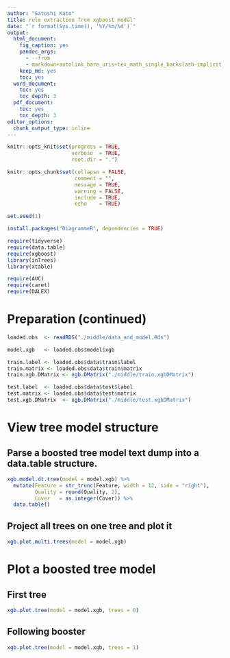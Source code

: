 ```yaml
---
author: "Satoshi Kato"
title: rule extraction from xgboost model"
date: "`r format(Sys.time(), '%Y/%m/%d')`"
output:
  html_document:
    fig_caption: yes
    pandoc_args:
      - --from
      - markdown+autolink_bare_uris+tex_math_single_backslash-implicit_figures
    keep_md: yes
    toc: yes
  word_document:
    toc: yes
    toc_depth: 3
  pdf_document:
    toc: yes
    toc_depth: 3
editor_options: 
  chunk_output_type: inline
---
```


```r
knitr::opts_knit$set(progress = TRUE, 
                     verbose  = TRUE, 
                     root.dir = ".")

knitr::opts_chunk$set(collapse = FALSE, 
                      comment = "", 
                      message = TRUE, 
                      warning = FALSE, 
                      include = TRUE,
                      echo    = TRUE)

set.seed(1)
```

```r
install.packages("DiagrammeR", dependencies = TRUE)

```

```r
require(tidyverse)
require(data.table)
require(xgboost)
library(inTrees)
library(xtable)

require(AUC)
require(caret)
require(DALEX)

```

# Preparation (continued)

```r
loaded.obs  <- readRDS("./middle/data_and_model.Rds")

model.xgb   <- loaded.obs$model$xgb 

train.label <- loaded.obs$data$train$label
train.matrix <- loaded.obs$data$train$matrix
train.xgb.DMatrix <- xgb.DMatrix("./middle/train.xgbDMatrix")

test.label  <- loaded.obs$data$test$label
test.matrix <- loaded.obs$data$test$matrix
test.xgb.DMatrix  <- xgb.DMatrix("./middle/test.xgbDMatrix")

```

# View tree model structure

## Parse a boosted tree model text dump into a data.table structure.

```r
xgb.model.dt.tree(model = model.xgb) %>% 
  mutate(Feature = str_trunc(Feature, width = 12, side = "right"),
         Quality = round(Quality, 2),
         Cover   = as.integer(Cover)) %>% 
  data.table()

```

## Project all trees on one tree and plot it

```r
xgb.plot.multi.trees(model = model.xgb)

```

# Plot a boosted tree model

## First tree

```r
xgb.plot.tree(model = model.xgb, trees = 0)

```

## Following booster

```r
xgb.plot.tree(model = model.xgb, trees = 1)

```

